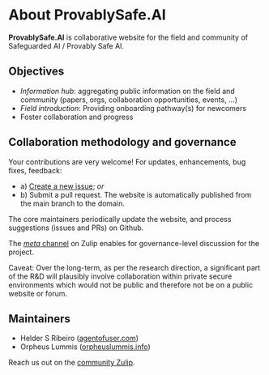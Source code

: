 # About ProvablySafe.AI

**ProvablySafe.AI** is collaborative website for the field and community of
Safeguarded AI / Provably Safe AI.

## Objectives

- _Information hub_: aggregating public information on the field and community
  (papers, orgs, collaboration opportunities, events, …)
- _Field introduction_: Providing onboarding pathway(s) for newcomers
- Foster collaboration and progress

## Collaboration methodology and governance

Your contributions are very welcome! For updates, enhancements, bug fixes,
feedback:

- a)
  [Create a new issue](https://github.com/provablysafeai/website/issues/new);
  _or_
- b) Submit a pull request. The website is automatically published from the
  main branch to the domain.

The core maintainers periodically update the website, and process suggestions
(issues and PRs) on Github.

The
[_meta_ channel](https://provablysafeai.zulipchat.com/#narrow/stream/428550-org.2Fprovablysafeai.2Fmeta)
on Zulip enables for governance-level discussion for the project.

Caveat: Over the long-term, as per the research direction, a significant part
of the R&D will plausibly involve collaboration within private secure
environments which would not be public and therefore not be on a public website
or forum.

## Maintainers

- Helder S Ribeiro ([agentofuser.com](https://agentofuser.com/))
- Orpheus Lummis ([orpheuslummis.info](https://orpheuslummis.info/))

Reach us out on the [community Zulip](https://provablysafeai.zulipchat.com/).
